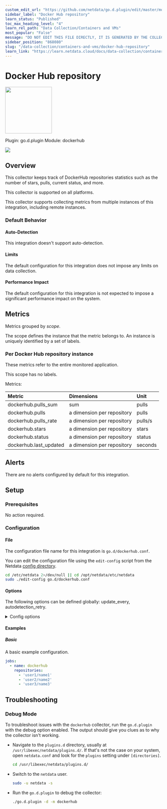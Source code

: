 ```yaml
---
custom_edit_url: "https://github.com/netdata/go.d.plugin/edit/master/modules/dockerhub/metadata.yaml"
sidebar_label: "Docker Hub repository"
learn_status: "Published"
toc_max_heading_level: "4"
learn_rel_path: "Data Collection/Containers and VMs"
most_popular: "False"
message: "DO NOT EDIT THIS FILE DIRECTLY, IT IS GENERATED BY THE COLLECTOR'S metadata.yaml FILE"
sidebar_position: "868080"
slug: "/data-collection/containers-and-vms/docker-hub-repository"
learn_link: "https://learn.netdata.cloud/docs/data-collection/containers-and-vms/docker-hub-repository"
---
```



# Docker Hub repository


<img src="https://netdata.cloud/img/docker.svg" width="150"/>


Plugin: go.d.plugin
Module: dockerhub

<img src="https://img.shields.io/badge/maintained%20by-Netdata-%2300ab44" />

## Overview

This collector keeps track of DockerHub repositories statistics such as the number of stars, pulls, current status, and more.




This collector is supported on all platforms.

This collector supports collecting metrics from multiple instances of this integration, including remote instances.


### Default Behavior

#### Auto-Detection

This integration doesn't support auto-detection.

#### Limits

The default configuration for this integration does not impose any limits on data collection.

#### Performance Impact

The default configuration for this integration is not expected to impose a significant performance impact on the system.


## Metrics

Metrics grouped by *scope*.

The scope defines the instance that the metric belongs to. An instance is uniquely identified by a set of labels.



### Per Docker Hub repository instance

These metrics refer to the entire monitored application.

This scope has no labels.

Metrics:

| Metric | Dimensions | Unit |
|:------|:----------|:----|
| dockerhub.pulls_sum | sum | pulls |
| dockerhub.pulls | a dimension per repository | pulls |
| dockerhub.pulls_rate | a dimension per repository | pulls/s |
| dockerhub.stars | a dimension per repository | stars |
| dockerhub.status | a dimension per repository | status |
| dockerhub.last_updated | a dimension per repository | seconds |



## Alerts

There are no alerts configured by default for this integration.


## Setup

### Prerequisites

No action required.

### Configuration

#### File

The configuration file name for this integration is `go.d/dockerhub.conf`.


You can edit the configuration file using the `edit-config` script from the
Netdata [config directory](/docs/configuring/configuration#the-netdata-config-directory).

```bash
cd /etc/netdata 2>/dev/null || cd /opt/netdata/etc/netdata
sudo ./edit-config go.d/dockerhub.conf
```
#### Options

The following options can be defined globally: update_every, autodetection_retry.


<details><summary>Config options</summary>

| Name | Description | Default | Required |
|:----|:-----------|:-------|:--------:|
| update_every | Data collection frequency. | 1 | no |
| autodetection_retry | Recheck interval in seconds. Zero means no recheck will be scheduled. | 0 | no |
| url | DockerHub URL. | https://hub.docker.com/v2/repositories | yes |
| repositories | List of repositories to monitor. |  | yes |
| timeout | HTTP request timeout. | 1 | no |
| username | Username for basic HTTP authentication. |  | no |
| password | Password for basic HTTP authentication. |  | no |
| proxy_url | Proxy URL. |  | no |
| proxy_username | Username for proxy basic HTTP authentication. |  | no |
| proxy_password | Password for proxy basic HTTP authentication. |  | no |
| method | HTTP request method. | GET | no |
| body | HTTP request body. |  | no |
| headers | HTTP request headers. |  | no |
| not_follow_redirects | Redirect handling policy. Controls whether the client follows redirects. | no | no |
| tls_skip_verify | Server certificate chain and hostname validation policy. Controls whether the client performs this check. | no | no |
| tls_ca | Certification authority that the client uses when verifying the server's certificates. |  | no |
| tls_cert | Client TLS certificate. |  | no |
| tls_key | Client TLS key. |  | no |

</details>

#### Examples

##### Basic

A basic example configuration.

```yaml
jobs:
  - name: dockerhub
    repositories:
      - 'user1/name1'
      - 'user2/name2'
      - 'user3/name3'

```


## Troubleshooting

### Debug Mode

To troubleshoot issues with the `dockerhub` collector, run the `go.d.plugin` with the debug option enabled. The output
should give you clues as to why the collector isn't working.

- Navigate to the `plugins.d` directory, usually at `/usr/libexec/netdata/plugins.d/`. If that's not the case on
  your system, open `netdata.conf` and look for the `plugins` setting under `[directories]`.

  ```bash
  cd /usr/libexec/netdata/plugins.d/
  ```

- Switch to the `netdata` user.

  ```bash
  sudo -u netdata -s
  ```

- Run the `go.d.plugin` to debug the collector:

  ```bash
  ./go.d.plugin -d -m dockerhub
  ```


